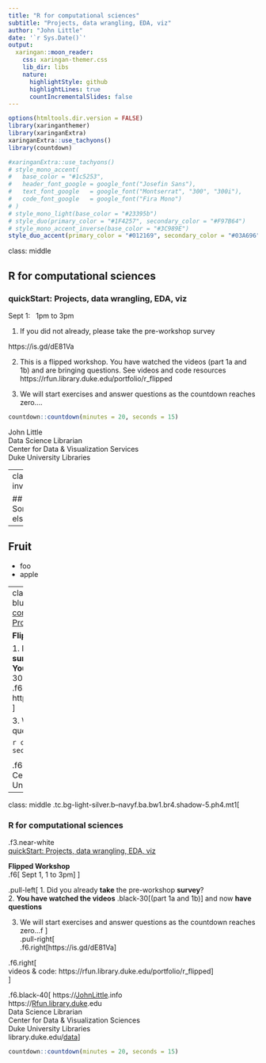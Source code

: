 ```yaml
---
title: "R for computational sciences"
subtitle: "Projects, data wrangling, EDA, viz"  
author: "John Little"
date: '`r Sys.Date()`'
output:
  xaringan::moon_reader:
    css: xaringan-themer.css
    lib_dir: libs
    nature:
      highlightStyle: github
      highlightLines: true
      countIncrementalSlides: false
---
```

```r
options(htmltools.dir.version = FALSE)
library(xaringanthemer)
library(xaringanExtra)
xaringanExtra::use_tachyons()
library(countdown)
```

```r
#xaringanExtra::use_tachyons()
# style_mono_accent(
#   base_color = "#1c5253",
#   header_font_google = google_font("Josefin Sans"),
#   text_font_google   = google_font("Montserrat", "300", "300i"),
#   code_font_google   = google_font("Fira Mono")
# )
# style_mono_light(base_color = "#23395b")
# style_duo(primary_color = "#1F4257", secondary_color = "#F97B64")
# style_mono_accent_inverse(base_color = "#3C989E")
style_duo_accent(primary_color = "#012169", secondary_color = "#03A696")
```

class: middle

## R for computational sciences

### quickStart: Projects, data wrangling, EDA, viz

Sept 1: &nbsp; 1pm to 3pm


1.  If you did not already, please take the pre-workshop survey  

https://is.gd/dE81Va 


2. This is a flipped workshop.  You have watched the videos (part 1a and 1b) and are bringing questions.  See videos and code resources https://rfun.library.duke.edu/portfolio/r_flipped

3. We will start exercises and answer questions as the countdown reaches zero....


```r
countdown::countdown(minutes = 20, seconds = 15)
```

John Little  
Data Science Librarian  
Center for Data & Visualization Services  
Duke University Libraries

---
class: inverse

## Something else


---

## Fruit

- foo
- apple



---
class: middle
.tc.bg-light-silver.b--dark-blue.ba.bw1.br4.shadow-5.ph4.mt1[
.f2[ 
R for computational sciences
]
.f3[  
quickStart: Projects, data wrangling, EDA, viz
]  

**Flipped Workshop**  
.f6[
Sept 1, 1 to 3pm
]
]

1. Did you already **take** the pre-workshop **survey**?  &nbsp; &nbsp; .f6.right[https://is.gd/dE81Va]
2. **You have watched the videos** .black-30[(part 1a and 1b)] and now **have questions**<br> .f6.right[ videos & code:</br>https://rfun.library.duke.edu/portfolio/r_flipped  ]

3. We will start exercises and answer questions as the countdown reaches zero....


```r
countdown::countdown(minutes = 20, seconds = 15)
```

<!-- .fwn.f6 -->

.f6[
.b[ John Little ]  
Data Science Librarian  
Center for Data & Visualization Services  
Duke University Libraries
]

---
class: middle
.tc.bg-light-silver.b--navyf.ba.bw1.br4.shadow-5.ph4.mt1[

### R for computational sciences

.f3.near-white[  
quickStart: Projects, data wrangling, EDA, viz
]  

**Flipped Workshop**  
.f6[
Sept 1, 1 to 3pm
]
]  

.pull-left[
1. Did you already **take** the pre-workshop **survey**?  
2. **You have watched the videos** .black-30[(part 1a and 1b)] and now **have questions** 

3. We will start exercises and answer questions as the countdown reaches zero...f
]  
.pull-right[ <br>
.f6.right[https://is.gd/dE81Va]  
  
.f6.right[<br>videos & code:  https://rfun.library.duke.edu/portfolio/r_flipped]  
]  

.f6.black-40[
https://<a href = "https://johnlittle.info">JohnLittle</a>.info  
https://<a href = "https://Rfun.library.duke.edu">Rfun.library.duke</a>.edu  
Data Science Librarian  
Center for Data & Visualization Sciences  
Duke University Libraries  
library.duke.edu/<a href="https://library.duke.edu/data">data</a>]  

```r
countdown::countdown(minutes = 20, seconds = 15)
```

